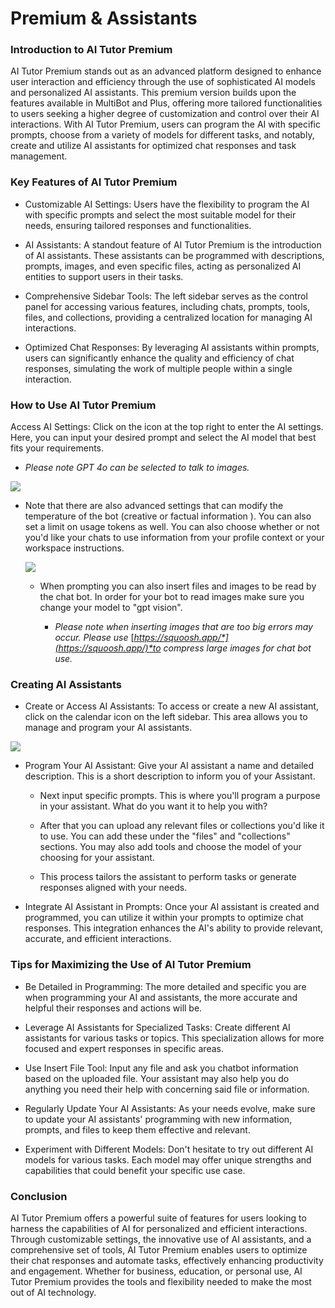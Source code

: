 Premium & Assistants
====================

### Introduction to AI Tutor Premium

AI Tutor Premium stands out as an advanced platform designed to enhance user interaction and efficiency through the use of sophisticated AI models and personalized AI assistants. This premium version builds upon the features available in MultiBot and Plus, offering more tailored functionalities to users seeking a higher degree of customization and control over their AI interactions. With AI Tutor Premium, users can program the AI with specific prompts, choose from a variety of models for different tasks, and notably, create and utilize AI assistants for optimized chat responses and task management.

### Key Features of AI Tutor Premium

-   Customizable AI Settings: Users have the flexibility to program the AI with specific prompts and select the most suitable model for their needs, ensuring tailored responses and functionalities.

-   AI Assistants: A standout feature of AI Tutor Premium is the introduction of AI assistants. These assistants can be programmed with descriptions, prompts, images, and even specific files, acting as personalized AI entities to support users in their tasks.

-   Comprehensive Sidebar Tools: The left sidebar serves as the control panel for accessing various features, including chats, prompts, tools, files, and collections, providing a centralized location for managing AI interactions.

-   Optimized Chat Responses: By leveraging AI assistants within prompts, users can significantly enhance the quality and efficiency of chat responses, simulating the work of multiple people within a single interaction.

### How to Use AI Tutor Premium

Access AI Settings: Click on the icon at the top right to enter the AI settings. Here, you can input your desired prompt and select the AI model that best fits your requirements.

-   *Please note GPT 4o can be selected to talk to images.*

![](https://docs.myapps.ai/storage/page_media/635721fa-d51c-48ac-8620-b6ee940ea654.png)

-   Note that there are also advanced settings that can modify the temperature of the bot (creative or factual information ). You can also set a limit on usage tokens as well. You can also choose whether or not you'd like your chats to use information from your profile context or your workspace instructions.

    ![](https://docs.myapps.ai/storage/page_media/ee55c899-6749-473b-8b4c-c510611d4df9.png)
    -   When prompting you can also insert files and images to be read by the chat bot. In order for your bot to read images make sure you change your model to "gpt vision".

        -   *Please note when inserting images that are too big errors may occur. Please use* [*https://squoosh.app/*](https://squoosh.app/)*to compress large images for chat bot use.*

### Creating AI Assistants

-   Create or Access AI Assistants: To access or create a new AI assistant, click on the calendar icon on the left sidebar. This area allows you to manage and program your AI assistants.

![](https://docs.myapps.ai/storage/page_media/412eccdb-51cf-4eb5-bbc6-1a7da51837ec.png)

-   Program Your AI Assistant: Give your AI assistant a name and detailed description. This is a short description to inform you of your Assistant.

    -   Next input specific prompts. This is where you'll program a purpose in your assistant. What do you want it to help you with?

    -   After that you can upload any relevant files or collections you'd like it to use. You can add these under the "files" and "collections" sections. You may also add tools and choose the model of your choosing for your assistant.

    -   This process tailors the assistant to perform tasks or generate responses aligned with your needs.

-   Integrate AI Assistant in Prompts: Once your AI assistant is created and programmed, you can utilize it within your prompts to optimize chat responses. This integration enhances the AI's ability to provide relevant, accurate, and efficient interactions.

### Tips for Maximizing the Use of AI Tutor Premium

-   Be Detailed in Programming: The more detailed and specific you are when programming your AI and assistants, the more accurate and helpful their responses and actions will be.

-   Leverage AI Assistants for Specialized Tasks: Create different AI assistants for various tasks or topics. This specialization allows for more focused and expert responses in specific areas.

-   Use Insert File Tool: Input any file and ask you chatbot information based on the uploaded file. Your assistant may also help you do anything you need their help with concerning said file or information.

-   Regularly Update Your AI Assistants: As your needs evolve, make sure to update your AI assistants' programming with new information, prompts, and files to keep them effective and relevant.

-   Experiment with Different Models: Don't hesitate to try out different AI models for various tasks. Each model may offer unique strengths and capabilities that could benefit your specific use case.

### Conclusion

AI Tutor Premium offers a powerful suite of features for users looking to harness the capabilities of AI for personalized and efficient interactions. Through customizable settings, the innovative use of AI assistants, and a comprehensive set of tools, AI Tutor Premium enables users to optimize their chat responses and automate tasks, effectively enhancing productivity and engagement. Whether for business, education, or personal use, AI Tutor Premium provides the tools and flexibility needed to make the most out of AI technology.
